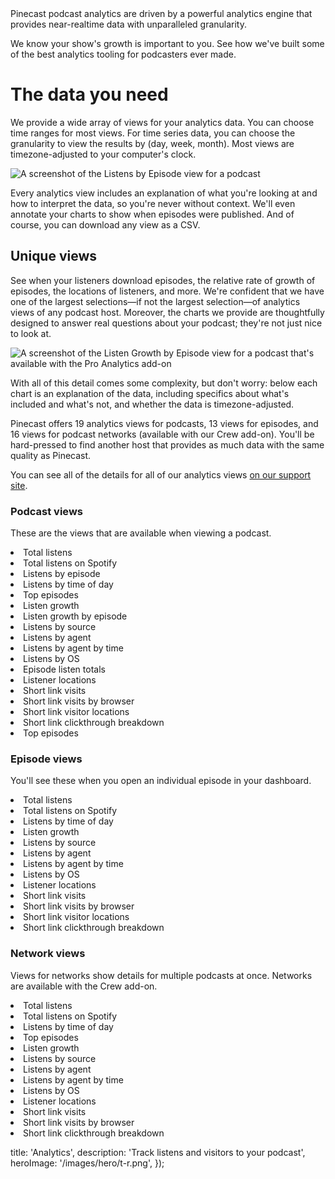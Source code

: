 
<Intro>
  Pinecast podcast analytics are driven by a powerful analytics engine that provides near-realtime data with unparalleled granularity.

  We know your show's growth is important to you. See how we've built some of the best analytics tooling for podcasters ever made.
</Intro>

# The data you need

We provide a wide array of views for your analytics data. You can choose time ranges for most views. For time series data, you can choose the granularity to view the results by (day, week, month). Most views are timezone-adjusted to your computer's clock.

![A screenshot of the Listens by Episode view for a podcast](/images/content/features/analytics-listens-by-episode.png)

Every analytics view includes an explanation of what you're looking at and how to interpret the data, so you're never without context. We'll even annotate your charts to show when episodes were published. And of course, you can download any view as a CSV.

## Unique views

See when your listeners download episodes, the relative rate of growth of episodes, the locations of listeners, and more. We're confident that we have one of the largest selections—if not the largest selection—of analytics views of any podcast host. Moreover, the charts we provide are thoughtfully designed to answer real questions about your podcast; they're not just nice to look at.

![A screenshot of the Listen Growth by Episode view for a podcast that's available with the Pro Analytics add-on](/images/content/features/analytics-listen-growth-by-episode.png)

With all of this detail comes some complexity, but don't worry: below each chart is an explanation of the data, including specifics about what's included and what's not, and whether the data is timezone-adjusted.

Pinecast offers 19 analytics views for podcasts, 13 views for episodes, and 16 views for podcast networks (available with our Crew add-on). You'll be hard-pressed to find another host that provides as much data with the same quality as Pinecast.

You can see all of the details for all of our analytics views [on our support site](https://pinecast.support/en/articles/935524-analytics).

### Podcast views

These are the views that are available when viewing a podcast.

<ChecksList>
  <li>Total listens</li>
  <li>Total listens on Spotify</li>
  <li>Listens by episode</li>
  <li>Listens by time of day</li>
  <li>Top episodes</li>
  <li>Listen growth</li>
  <li>Listen growth by episode</li>
  <li>Listens by source</li>
  <li>Listens by agent</li>
  <li>Listens by agent by time</li>
  <li>Listens by OS</li>
  <li>Episode listen totals</li>
  <li>Listener locations</li>
  <li>Short link visits</li>
  <li>Short link visits by browser</li>
  <li>Short link visitor locations</li>
  <li>Short link clickthrough breakdown</li>
  <li>Top episodes</li>
</ChecksList>

### Episode views

You'll see these when you open an individual episode in your dashboard.

<ChecksList>
  <li>Total listens</li>
  <li>Total listens on Spotify</li>
  <li>Listens by time of day</li>
  <li>Listen growth</li>
  <li>Listens by source</li>
  <li>Listens by agent</li>
  <li>Listens by agent by time</li>
  <li>Listens by OS</li>
  <li>Listener locations</li>
  <li>Short link visits</li>
  <li>Short link visits by browser</li>
  <li>Short link visitor locations</li>
  <li>Short link clickthrough breakdown</li>
</ChecksList>

### Network views

Views for networks show details for multiple podcasts at once. Networks are available with the Crew add-on.

<ChecksList>
  <li>Total listens</li>
  <li>Total listens on Spotify</li>
  <li>Listens by time of day</li>
  <li>Top episodes</li>
  <li>Listen growth</li>
  <li>Listens by source</li>
  <li>Listens by agent</li>
  <li>Listens by agent by time</li>
  <li>Listens by OS</li>
  <li>Listener locations</li>
  <li>Short link visits</li>
  <li>Short link visits by browser</li>
  <li>Short link clickthrough breakdown</li>
</ChecksList>



  title: 'Analytics',
  description: 'Track listens and visitors to your podcast',
  heroImage: '/images/hero/t-r.png',
});
